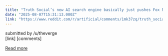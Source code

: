 ```yaml
---
title: "Truth Social’s new AI search engine basically just pushes Fox News"
date: "2025-08-07T15:31:13.000Z"
link: "https://www.reddit.com/r/artificial/comments/1mk37zq/truth_socials_new_ai_search_engine_basically_just/"
---
```


submitted by    /u/theverge  
 [link]   [comments]

[Read more](https://www.reddit.com/r/artificial/comments/1mk37zq/truth_socials_new_ai_search_engine_basically_just/)
